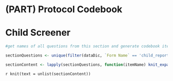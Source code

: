 # (PART) Protocol Codebook {-}

# Child Screener 

```r

#get names of all questions from this section and generate codebook item objects for each

sectionQuestions <- unique(filter(dataDic, `Form Name` == 'child_report')$`Variable / Field Name`)

sectionContent <- lapply(sectionQuestions, function(itemName) knit_expand(file = 'templates/itemTemplate.Rmd'))

```


`r knit(text = unlist(sectionContent))`

